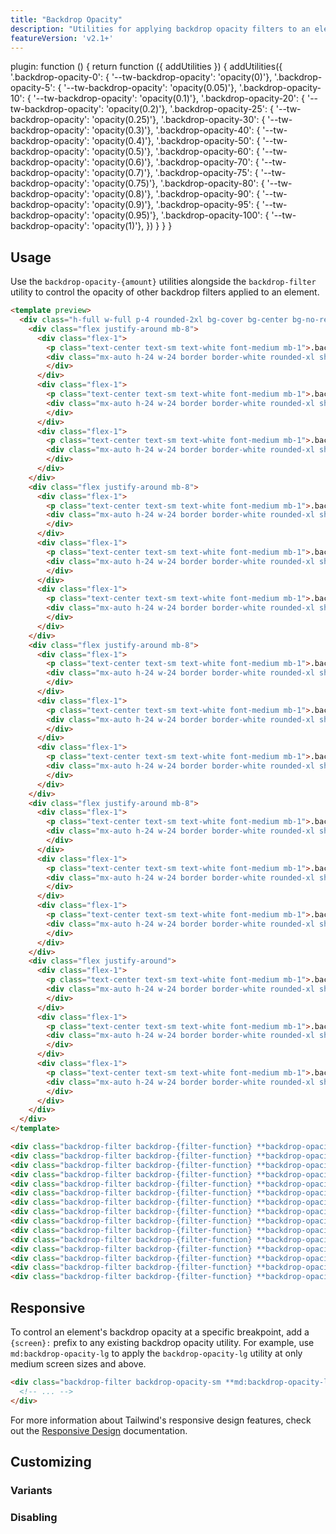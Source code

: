 ```yaml
---
title: "Backdrop Opacity"
description: "Utilities for applying backdrop opacity filters to an element."
featureVersion: 'v2.1+'
---
```



  plugin: function () {
    return function ({ addUtilities }) {
      addUtilities({
        '.backdrop-opacity-0': { '--tw-backdrop-opacity': 'opacity(0)'},
        '.backdrop-opacity-5': { '--tw-backdrop-opacity': 'opacity(0.05)'},
        '.backdrop-opacity-10': { '--tw-backdrop-opacity': 'opacity(0.1)'},
        '.backdrop-opacity-20': { '--tw-backdrop-opacity': 'opacity(0.2)'},
        '.backdrop-opacity-25': { '--tw-backdrop-opacity': 'opacity(0.25)'},
        '.backdrop-opacity-30': { '--tw-backdrop-opacity': 'opacity(0.3)'},
        '.backdrop-opacity-40': { '--tw-backdrop-opacity': 'opacity(0.4)'},
        '.backdrop-opacity-50': { '--tw-backdrop-opacity': 'opacity(0.5)'},
        '.backdrop-opacity-60': { '--tw-backdrop-opacity': 'opacity(0.6)'},
        '.backdrop-opacity-70': { '--tw-backdrop-opacity': 'opacity(0.7)'},
        '.backdrop-opacity-75': { '--tw-backdrop-opacity': 'opacity(0.75)'},
        '.backdrop-opacity-80': { '--tw-backdrop-opacity': 'opacity(0.8)'},
        '.backdrop-opacity-90': { '--tw-backdrop-opacity': 'opacity(0.9)'},
        '.backdrop-opacity-95': { '--tw-backdrop-opacity': 'opacity(0.95)'},
        '.backdrop-opacity-100': { '--tw-backdrop-opacity': 'opacity(1)'},
      })
    }
  }
}

## Usage

Use the `backdrop-opacity-{amount}` utilities alongside the `backdrop-filter` utility to control the opacity of other backdrop filters applied to an element.

```html lightBlue
<template preview>
  <div class="h-full w-full p-4 rounded-2xl bg-cover bg-center bg-no-repeat" style="background-image:url('https://images.unsplash.com/photo-1608501821300-4f99e58bba77?ixid=MnwxMjA3fDB8MHxwaG90by1wYWdlfHx8fGVufDB8fHx8&ixlib=rb-1.2.1&auto=format&fit=crop&w=1024&q=80');">
    <div class="flex justify-around mb-8">
      <div class="flex-1">
        <p class="text-center text-sm text-white font-medium mb-1">.backdrop-opacity-0</p>
        <div class="mx-auto h-24 w-24 border border-white rounded-xl shadow-md backdrop-filter backdrop-blur-lg backdrop-opacity-0">
        </div>
      </div>
      <div class="flex-1">
        <p class="text-center text-sm text-white font-medium mb-1">.backdrop-opacity-5</p>
        <div class="mx-auto h-24 w-24 border border-white rounded-xl shadow-md backdrop-filter backdrop-blur-lg backdrop-opacity-5">
        </div>
      </div>
      <div class="flex-1">
        <p class="text-center text-sm text-white font-medium mb-1">.backdrop-opacity-10</p>
        <div class="mx-auto h-24 w-24 border border-white rounded-xl shadow-md backdrop-filter backdrop-blur-lg backdrop-opacity-10">
        </div>
      </div>
    </div>
    <div class="flex justify-around mb-8">
      <div class="flex-1">
        <p class="text-center text-sm text-white font-medium mb-1">.backdrop-opacity-20</p>
        <div class="mx-auto h-24 w-24 border border-white rounded-xl shadow-md backdrop-filter backdrop-blur-lg backdrop-opacity-20">
        </div>
      </div>
      <div class="flex-1">
        <p class="text-center text-sm text-white font-medium mb-1">.backdrop-opacity-25</p>
        <div class="mx-auto h-24 w-24 border border-white rounded-xl shadow-md backdrop-filter backdrop-blur-lg backdrop-opacity-25">
        </div>
      </div>
      <div class="flex-1">
        <p class="text-center text-sm text-white font-medium mb-1">.backdrop-opacity-30</p>
        <div class="mx-auto h-24 w-24 border border-white rounded-xl shadow-md backdrop-filter backdrop-blur-lg backdrop-opacity-30">
        </div>
      </div>
    </div>
    <div class="flex justify-around mb-8">
      <div class="flex-1">
        <p class="text-center text-sm text-white font-medium mb-1">.backdrop-opacity-40</p>
        <div class="mx-auto h-24 w-24 border border-white rounded-xl shadow-md backdrop-filter backdrop-blur-lg backdrop-opacity-40">
        </div>
      </div>
      <div class="flex-1">
        <p class="text-center text-sm text-white font-medium mb-1">.backdrop-opacity-50</p>
        <div class="mx-auto h-24 w-24 border border-white rounded-xl shadow-md backdrop-filter backdrop-blur-lg backdrop-opacity-50">
        </div>
      </div>
      <div class="flex-1">
        <p class="text-center text-sm text-white font-medium mb-1">.backdrop-opacity-60</p>
        <div class="mx-auto h-24 w-24 border border-white rounded-xl shadow-md backdrop-filter backdrop-blur-lg backdrop-opacity-60">
        </div>
      </div>
    </div>
    <div class="flex justify-around mb-8">
      <div class="flex-1">
        <p class="text-center text-sm text-white font-medium mb-1">.backdrop-opacity-70</p>
        <div class="mx-auto h-24 w-24 border border-white rounded-xl shadow-md backdrop-filter backdrop-blur-lg backdrop-opacity-70">
        </div>
      </div>
      <div class="flex-1">
        <p class="text-center text-sm text-white font-medium mb-1">.backdrop-opacity-75</p>
        <div class="mx-auto h-24 w-24 border border-white rounded-xl shadow-md backdrop-filter backdrop-blur-lg backdrop-opacity-75">
        </div>
      </div>
      <div class="flex-1">
        <p class="text-center text-sm text-white font-medium mb-1">.backdrop-opacity-80</p>
        <div class="mx-auto h-24 w-24 border border-white rounded-xl shadow-md backdrop-filter backdrop-blur-lg backdrop-opacity-80">
        </div>
      </div>
    </div>
    <div class="flex justify-around">
      <div class="flex-1">
        <p class="text-center text-sm text-white font-medium mb-1">.backdrop-opacity-90</p>
        <div class="mx-auto h-24 w-24 border border-white rounded-xl shadow-md backdrop-filter backdrop-blur-lg backdrop-opacity-90">
        </div>
      </div>
      <div class="flex-1">
        <p class="text-center text-sm text-white font-medium mb-1">.backdrop-opacity-95</p>
        <div class="mx-auto h-24 w-24 border border-white rounded-xl shadow-md backdrop-filter backdrop-blur-lg backdrop-opacity-95">
        </div>
      </div>
      <div class="flex-1">
        <p class="text-center text-sm text-white font-medium mb-1">.backdrop-opacity-100</p>
        <div class="mx-auto h-24 w-24 border border-white rounded-xl shadow-md backdrop-filter backdrop-blur-lg backdrop-opacity-100">
        </div>
      </div>
    </div>
  </div>
</template>

<div class="backdrop-filter backdrop-{filter-function} **backdrop-opacity-0** ..."></div>
<div class="backdrop-filter backdrop-{filter-function} **backdrop-opacity-5** ..."></div>
<div class="backdrop-filter backdrop-{filter-function} **backdrop-opacity-10** ..."></div>
<div class="backdrop-filter backdrop-{filter-function} **backdrop-opacity-20** ..."></div>
<div class="backdrop-filter backdrop-{filter-function} **backdrop-opacity-25** ..."></div>
<div class="backdrop-filter backdrop-{filter-function} **backdrop-opacity-30** ..."></div>
<div class="backdrop-filter backdrop-{filter-function} **backdrop-opacity-40** ..."></div>
<div class="backdrop-filter backdrop-{filter-function} **backdrop-opacity-50** ..."></div>
<div class="backdrop-filter backdrop-{filter-function} **backdrop-opacity-60** ..."></div>
<div class="backdrop-filter backdrop-{filter-function} **backdrop-opacity-70** ..."></div>
<div class="backdrop-filter backdrop-{filter-function} **backdrop-opacity-75** ..."></div>
<div class="backdrop-filter backdrop-{filter-function} **backdrop-opacity-80** ..."></div>
<div class="backdrop-filter backdrop-{filter-function} **backdrop-opacity-90** ..."></div>
<div class="backdrop-filter backdrop-{filter-function} **backdrop-opacity-95** ..."></div>
<div class="backdrop-filter backdrop-{filter-function} **backdrop-opacity-100** ..."></div>
```

## Responsive

To control an element's backdrop opacity at a specific breakpoint, add a `{screen}:` prefix to any existing backdrop opacity utility. For example, use `md:backdrop-opacity-lg` to apply the `backdrop-opacity-lg` utility at only medium screen sizes and above.

```html
<div class="backdrop-filter backdrop-opacity-sm **md:backdrop-opacity-lg** ...">
  <!-- ... -->
</div>
```

For more information about Tailwind's responsive design features, check out the [Responsive Design](/docs/responsive-design) documentation.

## Customizing

### Variants

<Variants plugin="backdropOpacity" name="backdrop opacity" />

### Disabling

<Disabling plugin="backdropOpacity" name="backdrop opacity" />
